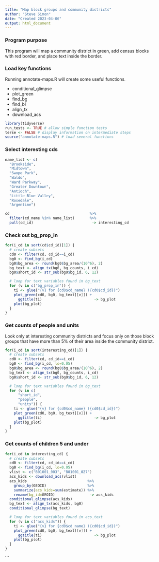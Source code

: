 ```yaml
---
title: "Map block groups and community districts"
author: "Steve Simon"
date: "Created 2023-04-06"
output: html_document
---
```


### Program purpose

This program will map a community district in green, add census blocks with red border, and place text inside the border.

### Load key functions

Running annotate-maps.R will create some useful functions.

+ conditional_glimpse
+ plot_green
+ find_bg
+ find_bl
+ align_tx
+ download_acs

```r
library(tidyverse)
run_tests <- TRUE # allow simple function tests
terse <- FALSE # display information on intermediate steps
source("annotate-maps.R") # load several functions
```

### Select interesting cds

```r
name_list <- c(
  "Brookside",
  "Midtown",
  "Swope Park",
  "Waldo",
  "Ward Parkway",
  "Greater Downtown",
  "Antioch",
  "Little Blue Valley",
  "Rosedale",
  "Argentine")

cd                                     %>%
  filter(cd_name %in% name_list)       %>%
  pull(cd_id)                           -> interesting_cd
```

### Check out bg_prop_in

```r
for(i_cd in sort(cd$cd_id)[1]) {
  # create subsets
  cd0 <- filter(cd, cd_id==i_cd)
  bg0 <- find_bg(i_cd)
  bg0$bg_area <- round(bg0$bg_area/(10^6), 2)
  bg_text <- align_tx(bg0, bg_counts, i_cd)
  bg0$short_id <- str_sub(bg0$bg_id, 6, 12)

  # loop for text variables found in bg_text
  for (v in c("bg_prop_in")) {
    ti <- glue("{v} for {cd0$cd_name} ({cd0$cd_id})")
    plot_green(cd0, bg0, bg_text[[v]]) +
      ggtitle(ti)                        -> bg_plot
    plot(bg_plot)
  }
}
```

### Get counts of people and units

Look only at interesting community districts and focus only on those block groups that have more than 5% of their area inside the community district.

```r
for(i_cd in sort(interesting_cd)[1]) {
  # create subsets
  cd0 <- filter(cd, cd_id==i_cd)
  bg0 <- find_bg(i_cd, lo=0.05)
  bg0$bg_area <- round(bg0$bg_area/(10^6), 2)
  bg_text <- align_tx(bg0, bg_counts, i_cd)
  bg0$short_id <- str_sub(bg0$bg_id, 6, 12)

  # loop for text variables found in bg_text
  for (v in c(
      "short_id", 
      "people", 
      "units")) {
    ti <- glue("{v} for {cd0$cd_name} ({cd0$cd_id})")
    plot_green(cd0, bg0, bg_text[[v]]) +
      ggtitle(ti)                        -> bg_plot
    plot(bg_plot)
  }
}
```

### Get counts of children 5 and under

```r
for(i_cd in interesting_cd) {
  # create subsets
  cd0 <- filter(cd, cd_id==i_cd)
  bg0 <- find_bg(i_cd, lo=0.05)
  vlist <- c("B01001_003", "B01001_027")
  acs_kids <- download_acs(vlist)
  acs_kids                            %>%
    group_by(GEOID)                   %>%
    summarize(acs_kids=sum(estimate)) %>%
    rename(bg_id=GEOID)                -> acs_kids
  conditional_glimpse(acs_kids)
  bg_text <- align_tx(acs_kids, bg0)
  conditional_glimpse(bg_text)

  # loop for text variables found in acs_text
  for (v in c("acs_kids")) {
    ti <- glue("{v} for {cd0$cd_name} ({cd0$cd_id})")
    plot_green(cd0, bg0, bg_text[[v]]) +
      ggtitle(ti)                        -> bg_plot
    plot(bg_plot)
  }
}
```

```

